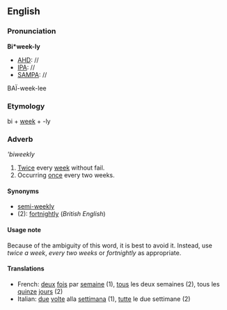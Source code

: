 ==English==
===Pronunciation===

'''Bi*week-ly'''
*[[AHD]]: //
*[[IPA]]: //
*[[SAMPA]]: //
BA&Iuml;-week-lee

===Etymology===

bi + [[week]] + -ly

===Adverb===
'''biweekly''

#[[Twice]] every [[week]] without fail.
#Occurring [[once]] every two weeks.

====Synonyms====
*[[semi-weekly]]
*(2): [[fortnightly]] (''British English'')

====Usage note====
Because of the ambiguity of this word, it is best to avoid it.  Instead, use ''twice a week'', ''every two weeks'' or ''fortnightly'' as appropriate.

====Translations====

*French: [[deux]] [[fois]] par [[semaine]] (1), [[tous]] les deux semaines (2), tous les [[quinze]] [[jour]]s (2)
*Italian: [[due]] [[volte]] alla [[settimana]] (1), [[tutte]] le due settimane (2)